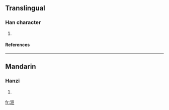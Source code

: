 ==Translingual==
===Han character===
{{Han char|rn=85|rad=水|as=07|sn=10|four=3111<sub>7</sub>|canj=水尸中中 (ESLL)}}
# {{defn|Han|sort=水07}}
====References====
{{Han ref|kx=0619.310|dkj=17366|hdz=31603.020|uh=6D0D|ud=27917|bh=D249|bd=53833}}

----
==Mandarin==
===Hanzi===
{{cmn-hanzi|pin=[[sì]] (si4)|wg=ssu<sup>4</sup>}}
# {{defn|Mandarin}}

[[fr:洍]]